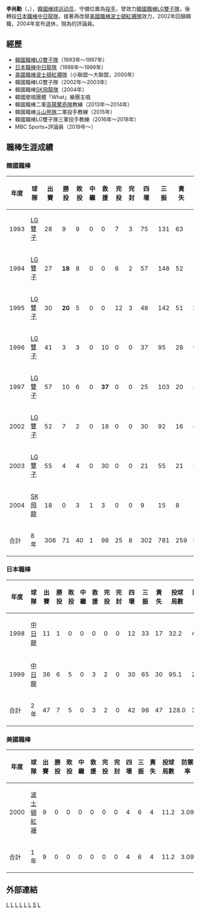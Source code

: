 {{Infobox KBO player|
|name=李尚勳<br>이상훈|
|image=SH Lee 1995 stamp of Nicaragua.jpg|
|width=250|
|caption='''李尚勳紀念郵票'''
|bats=左|
|throws=左|
|birthdate={{birth_date_and_age|1971|3|11|mf=y}}
|birthplace={{KOR}}[[首爾特別市|首爾特別市]]
|position=投手
|debutleague=韓國職棒
|debutdate=4月10日
|debutyear=1993年
|debutteam=LG雙子
|finalleague=韓國職棒
|finalyear=2004年
|finaldate=5月23日
|finalteam=SK飛龍
|statleague=韓國職棒
|statyear=2004年
|stat1label=勝投－敗投
|stat1value=71－40
|stat2label=中繼－救援
|stat2value=1－98
|stat3label=三振－四壞
|stat3value=781－302
|stat4label=防禦率
|stat4value=2.56
|debut2league=日本職棒
|debut2date=5月9日
|debut2year=1998年
|debut2team=中日龍
|final2league=日本職棒
|final2year=1999年
|final2date=10月5日
|final2team=中日龍
|stat2league=日本職棒
|stat2year=1999年
|stat21label=勝投－敗投
|stat21value=7－5
|stat22label=中繼－救援
|stat22value=0－3
|stat23label=三振－四壞
|stat23value=98－42
|stat24label=防禦率
|stat24value=3.30
|debut3league=美國職棒
|debut3date=6月29日
|debut3year=2000年
|debut3team=波士頓紅襪
|final3league=美國職棒
|final3year=2000年
|final3date=10月1日
|final3team=波士頓紅襪
|stat3league=美國職棒
|stat3year=2000年
|stat31label=勝投－敗投
|stat31value=0－0
|stat32label=中繼－救援
|stat32value=0－0
|stat33label=三振－四壞
|stat33value=6－4
|stat34label=防禦率
|stat34value=3.09
|teams=<nowiki></nowiki> 
'''KBO'''
*[[LG雙子|LG雙子]]（1993年－1997年、2002－2003年）
*[[SK飛龍|SK飛龍]]（2004年）
'''NPB'''
*[[中日龍|中日龍]]（1998年－1999年）
'''MLB'''
*[[波士頓紅襪|波士頓紅襪]]（2000年）
|highlights=<nowiki></nowiki> 
*[[韓國職棒|韓國職棒]][[勝投王|勝投王]]：1994、1995
*[[韓國職棒|韓國職棒]][[救援王|救援王]]：1997
*[[韓國職棒|韓國職棒]][[投手|投手]]金手套獎：1995
}}

'''李尚勳'''（{{lang-ko|'''이상훈'''}}，{{Bd|1971年|3月11日}}），[[韓國|韓國]][[棒球|棒球]][[运动员|运动员]]，守備位置為[[投手|投手]]，曾效力[[韓國職棒聯賽|韓國職棒]][[LG雙子|LG雙子隊]]，後轉投[[日本棒球機構|日本職棒]][[中日龍|中日龍隊]]，接著再改替[[美國職業棒球大聯盟|美國職棒]][[波士頓紅襪|波士頓紅襪隊]]效力，2002年回鍋韓職，2004年宣布退休，現為{{Link-ko|MBC Sports+|MBC 스포츠플러스}}的評論員。

==經歷==
*[[韓國職棒聯賽|韓國職棒]][[LG雙子|LG雙子隊]]（1993年～1997年）
*[[日本棒球機構|日本職棒]][[中日龍|中日龍隊]]（1998年～1999年）
*[[美國職業棒球大聯盟|美國職棒]][[波士頓紅襪|波士頓紅襪隊]]（小聯盟～大聯盟，2000年）
*韓國職棒LG雙子隊（2002年～2003年）
*韓國職棒[[SK飛龍|SK飛龍隊]]（2004年）
*韓國歌唱團體「What」樂團主唱
*韓國職棒二軍[[高陽驚奇|高陽驚奇隊]]教練（2013年～2014年）
*韓國職棒[[斗山熊|斗山熊隊]]二軍投手教練（2015年）
*韓國職棒LG雙子隊三軍投手教練（2016年～2018年）
*MBC Sports+評論員（2019年～）

==職棒生涯成績==
===韓國職棒===
{| border="1" width="700px"
|- align="center"
!年度||球隊||出賽||勝投||敗投||中繼||救援||完投||完封||四壞||三振||責失||投球局數||防禦率
|- align="middle"
|1993||[[LG雙子|LG雙子]]||28||9||9||0||0||7||3||75||131||63||150.2||3.76
|- align="middle"
|1994||[[LG雙子|LG雙子]]||27||'''18'''||8||0||0||6||2||57||148||52||189.2||2.47
|- align="middle"
|1995||[[LG雙子|LG雙子]]||30||'''20'''||5||0||0||12||3||48||142||51||'''228.1'''||2.01
|- align="middle"
|1996||[[LG雙子|LG雙子]]||41||3||3||0||10||0||0||37||95||28||99.1||2.54
|- align="middle"
|1997||[[LG雙子|LG雙子]]||57||10||6||0||'''37'''||0||0||25||103||20||85.1||2.11
|- align="middle"
|2002||[[LG雙子|LG雙子]]||52||7||2||0||18||0||0||30||92||16||85.2||1.68
|- align="middle"
|2003||[[LG雙子|LG雙子]]||55||4||4||0||30||0||0||21||55||21||56.2||3.34
|- align="middle"
|2004||[[SK飛龍|SK飛龍]]||18||0||3||1||3||0||0||9||15||8||14.0||5.14
|- align=middle style="color:#FFFFFF; background-color:#cc0066"
!合計||8年||308||71||40||1||98||25||8||302||781||259||909.2||2.56
|}

===日本職棒===
{| border="1" width="700px"
|- align="center"
!年度||球隊||出賽||勝投||敗投||中繼||救援||完投||完封||四壞||三振||責失||投球局數||防禦率
|- align="middle"
|1998||[[中日龍|中日龍]]||11||1||0||0||0||0||0||12||33||17||32.2||4.68
|- align="middle"
|1999||[[中日龍|中日龍]]||36||6||5||0||3||2||0||30||65||30||95.1||2.83
|- align=middle style="color:#FFFFFF; background-color:#000099"
!合計||2年||47||7||5||0||3||2||0||42||98||47||128.0||3.30
|}

===美國職棒===
{| border="1" width="700px"
|- align="center"
!年度||球隊||出賽||勝投||敗投||中繼||救援||完投||完封||四壞||三振||責失||投球局數||防禦率
|- align="middle"
|2000||[[波士頓紅襪|波士頓紅襪]]||9||0||0||0||0||0||0||4||6||4||11.2||3.09
|- align=middle style="color:#FFFFFF; background-color:#ba313c"
!合計||1年||9||0||0||0||0||0||0||4||6||4||11.2||3.09
|}

==外部連結==
{{台灣棒球維基館}}
[[Category:韓國棒球選手|L]]
[[Category:日本職棒外籍球員|L]]
[[Category:中日龍隊球員|L]]
[[Category:LG雙子隊球員|L]]
[[Category:波士頓紅襪隊球員|L]]
[[Category:SK飛龍隊球員|L]]
[[Category:李姓|S]]
[[Category:美國職棒大聯盟韓國球員|L]]